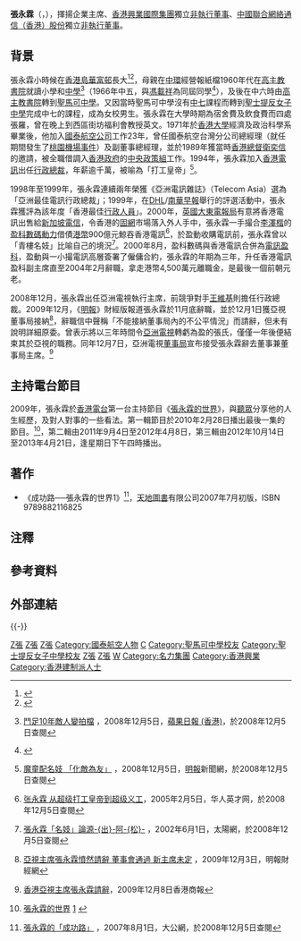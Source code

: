 {{Infobox person
| name          = 張永霖<br>Linus Cheung Wing Lam
| image         = 
| birth_date    = {{birth year and age|1948}}
| birth_place   = 
| death_date    = 
| death_place   = 
| nationality   = 
| ancestor      = 
| other_names   = 
| education     = {{ubl|[[香港大學|香港大學]]經濟及政治科學系學士}}
| alma_mater    = {{ubl|[[高主教書院|高主教書院]]小學部|[[高主教書院|高主教書院]]|[[聖馬可中學|聖馬可中學]][[預科|預科]]|[[聖士提反女子中學|聖士提反女子中學]][[預科|預科]]}}
| occupation    = 商人
| years_active  = 
| spouse        = 已婚
| children      = 
| relatives     = 
| religion      = 
}}

'''張永霖'''{{JP}}（{{lang-en|Linus Cheung Wing Lam}}，{{bd|1948年||||Z張}}），揮揚企業主席、[[香港興業國際集團|香港興業國際集團]]獨立[[非執行董事|非執行董事]]、[[中国联合网络通信(香港)股份|中國聯合網絡通信（香港）股份]]獨立[[非執行董事|非執行董事]]。

==背景==
張永霖小時候在[[香港島|香港島]][[華富邨|華富邨]]長大<ref>{{zh-hk}}{{Cite news |url=https://www.e123.hk/ElderlyPro/details/300676 |title=街知巷聞﹕華富邨 夕陽無限好 |date=2014-02-02 |accessdate=2017-07-31 |work=長青網 |archive-url=https://web.archive.org/web/20170731235904/https://www.e123.hk/ElderlyPro/details/300676 |archive-date=2017-07-31 |dead-url=yes }}</ref><ref>{{zh-hk}}{{Cite news |url=https://www.hk01.com/article/108730/ |title=細數屋邨軼聞二三事 高官、名人的成長地 |date=2017-07-31 |work=香港01 |accessdate=2017-07-31 |archive-date=2019-07-13 |archive-url=https://web.archive.org/web/20190713040926/https://www.hk01.com/%E7%A4%BE%E6%9C%83%E6%96%B0%E8%81%9E/108730/%E8%8F%AF%E5%AF%8C%E9%82%A8%E9%87%8D%E5%BB%BA-%E5%8E%9F%E5%9D%80%E6%98%AF%E4%BA%82%E8%91%AC%E5%B4%97-%E9%AC%A7%E9%AC%BC%E5%B1%AC%E7%AD%89%E9%96%92-%E7%B4%B0%E6%95%B8%E5%B1%8B%E9%82%A8%E8%BB%BC%E8%81%9E%E4%BA%8C%E4%B8%89%E4%BA%8B |dead-url=no }}</ref>，母親在[[中環|中環]]經營報紙檔{{noteTag|資料出自香港經濟日報《投資理財周刊》2011年10月10日的專訪〈張永霖 最看不過眼香港三大問題〉。}}1960年代在[[高主教書院|高主教書院]]就讀小學和[[中學|中學]]<ref name="張永霖檔案">{{zh-hk}} [http://appledaily.atnext.com/template/apple/art_main.cfm?iss_id=20081205&sec_id=4104&subsec_id=11866&art_id=11932933 鬥足10年敵人變拍檔] {{webarchive|url=https://web.archive.org/web/20081207033728/http://www1.appledaily.atnext.com/template/apple/art_main.cfm?iss_id=20081205&sec_id=4104&subsec_id=11866&art_id=11932933 |date=2008-12-07 }}，2008年12月5日，[[蘋果日報_(香港)|蘋果日報 (香港)]]，於2008年12月5日查閱</ref>（1966年中五，與[[馮載祥|馮載祥]]為同屆同學<ref>{{cite news |title=英文中學會攷揭曉 |url=https://mmis.hkpl.gov.hk/coverpage/-/coverpage/view?_coverpage_WAR_mmisportalportlet_hsf=%E8%8B%B1%E6%96%87%E4%B8%AD%E5%AD%B8%E6%9C%83%E8%80%83&p_r_p_-1078056564_c=QF757YsWv5%2BakvA8rFW5EpUT6xQiQl3O&_coverpage_WAR_mmisportalportlet_o=524&_coverpage_WAR_mmisportalportlet_actual_q=%28%20verbatim_dc.collection%3A%28%22Old%5C%20HK%5C%20Newspapers%22%29%20%29%20AND+%28%20%28%20allTermsMandatory%3A%28true%29%20OR+all_dc.title%3A%28%E8%8B%B1%E6%96%87%E4%B8%AD%E5%AD%B8%E6%9C%83%E8%80%83%29%20OR+all_dc.creator%3A%28%E8%8B%B1%E6%96%87%E4%B8%AD%E5%AD%B8%E6%9C%83%E8%80%83%29%20OR+all_dc.contributor%3A%28%E8%8B%B1%E6%96%87%E4%B8%AD%E5%AD%B8%E6%9C%83%E8%80%83%29%20OR+all_dc.subject%3A%28%E8%8B%B1%E6%96%87%E4%B8%AD%E5%AD%B8%E6%9C%83%E8%80%83%29%20OR+fulltext%3A%28%E8%8B%B1%E6%96%87%E4%B8%AD%E5%AD%B8%E6%9C%83%E8%80%83%29%20OR+all_dc.description%3A%28%E8%8B%B1%E6%96%87%E4%B8%AD%E5%AD%B8%E6%9C%83%E8%80%83%29%20%29%20%29&_coverpage_WAR_mmisportalportlet_sort_field=dc.publicationdate_bsort&_coverpage_WAR_mmisportalportlet_sort_order=asc&_coverpage_WAR_mmisportalportlet_filter=dc.publicationdate_dt%3A%5B1960-01-01T00%3A00%3A00Z+TO+1969-12-31T15%3A59%3A59Z%5D |page=16 |language= |publisher=華僑日報 | date=1966-08-10 |accessdate=2022-01-29 |quote= }}</ref>），及後在中六時由[[高主教書院|高主教書院]]轉到[[聖馬可中學|聖馬可中學]]。又因當時聖馬可中學沒有[[預科|中七]]課程而轉到[[聖士提反女子中學|聖士提反女子中學]]完成中七的課程，成為女校男生。張永霖在大學時期為宿舍費及飲食費而四處張羅，曾在晚上到西區街坊福利會教授英文。1971年於[[香港大學|香港大學]]經濟及政治科學系畢業後，他加入[[國泰航空公司|國泰航空公司]]工作23年，曾任國泰航空台灣分公司總經理（就任期間發生了[[桃園機場事件|桃園機場事件]]）及副董事總經理，並於1989年獲當時[[香港總督|香港總督]][[衛奕信|衛奕信]]的邀請，被全職借調入[[香港政府|香港政府]]的[[中央政策組|中央政策組]]工作。1994年，張永霖加入[[香港電訊|香港電訊]]出任[[行政總裁|行政總裁]]，年薪逾千萬，被喻為「打工皇帝」<ref>{{zh-hk}} [http://www.mingpaonews.com/20081205/gba2.htm 魔童配名妓 「化敵為友」] {{Wayback|url=http://www.mingpaonews.com/20081205/gba2.htm |date=20081207062326 }}，2008年12月5日，[[明報|明報]]新聞網，於2008年12月5日查閱</ref>。

1998年至1999年，張永霖連續兩年榮獲《亞洲電訊雜誌》（Telecom Asia）選為「亞洲最佳電訊行政總裁」；1999年，在[[DHL|DHL]]/[[南華早報|南華早報]]舉行的評選活動中，張永霖獲評為該年度「香港最佳[[行政人員|行政人員]]」。2000年，[[英國大東電報局|英國大東電報局]]有意將香港電訊出售給[[新加坡電信|新加坡電信]]，令香港的[[固網|固網]]市場落入外人手中，張永霖一手撮合[[李澤楷|李澤楷]]的[[盈科數碼動力|盈科數碼動力]]借債[[港幣|港幣]]900億元鯨吞香港電訊<ref>{{zh-hans}} [http://www.cheagle.com/fArticleView.exml?ArticleID=3034 张永霖 从超级打工皇帝到超级义工]{{Dead link|date=2020年7月 |bot=InternetArchiveBot |fix-attempted=yes }}，2005年2月5日，华人英才网，於2008年12月5日查閱</ref>，於盈動收購電訊前，張永霖曾以「青樓名妓」比喻自己的境況<ref>{{zh-hk}} [http://the-sun.on.cc/channels/fina/20020601/20020601040153_0002_2.html 張永霖「名妓」論源-{出}-阿-{松}-] {{Wayback|url=http://the-sun.on.cc/channels/fina/20020601/20020601040153_0002_2.html |date=20081208074237 }}，2002年6月1日，太陽網，於2008年12月5日查閱</ref>。2000年8月，盈科數碼與香港電訊合併為[[電訊盈科|電訊盈科]]，盈動與一小撮電訊高層簽署了僱傭合約，張永霖的年期為三年，升任香港電訊盈科副主席直至2004年2月辭職，拿走港幣4,500萬元離職金，是最後一個前朝元老。

2008年12月，張永霖出任亞洲電視執行主席，前競爭對手[[王維基|王維基]]則擔任行政總裁。2009年12月，《[[明報|明報]]》財經版報道張永霖於11月底辭職，並於12月1日獲亞視董事局接納<ref>{{zh-hk}}[http://www.mpfinance.com/htm/Finance/20091203/News/ea_eaa1.htm 亞視主席張永霖憤然請辭 董事會通過 新主席未定] {{Wayback|url=http://www.mpfinance.com/htm/Finance/20091203/News/ea_eaa1.htm |date=20091205185802 }}，2009年12月3日，明報財經網</ref>，辭職信中聲稱「不能接納董事局內的不公平情況」而請辭，但未有說明詳細原委。曾表示將以三年時間令[[亞洲電視|亞洲電視]]轉虧為盈的張氏，僅僅一年後便結束其於亞視的職務。同年12月7日，亞洲電視[[董事局|董事局]]宣布接受張永霖辭去董事兼董事局主席。<ref>{{zh-hk}} [http://www.hkcd.com.hk/content/2009-12/08/content_2442592.htm 香港亞視主席張永霖請辭]{{dead link|date=2018年2月 |bot=InternetArchiveBot |fix-attempted=yes }}，2009年12月8日香港商報</ref>

==主持電台節目==
2009年，張永霖於[[香港電台|香港電台]]第一台主持節目《[[張永霖的世界|張永霖的世界]]》，與[[聽眾|聽眾]]分享他的人生經歷，及對人對事的一些看法。第一輯節目於2010年2月28日播出最後一集的節目。<ref>{{zh-hk}} [http://www.rthk.org.hk/rthk/radio1/LinusWorld/ 張永霖的世界] {{webarchive|url=https://web.archive.org/web/20090204162450/http://rthk.org.hk/rthk/radio1/LinusWorld/ |date=2009-02-04 }}[http://programme.rthk.org.hk/channel/radio/programme.php?name=radio1/LinusWorld&d=2010-02-28&p=2940&e=104698&m=episode] {{Wayback|url=http://programme.rthk.org.hk/channel/radio/programme.php?name=radio1%2FLinusWorld&d=2010-02-28&p=2940&e=104698&m=episode |date=20160304201609 }}</ref>，第二輯由2011年9月4日至2012年4月8日，第三輯由2012年10月14日至2013年4月21日，逢星期日下午四時播出。

==著作==
*《成功路──張永霖的世界1》<ref>{{zh-hk}} [http://paper.wenweipo.com/2007/08/01/RW0708010006.htm 張永霖的「成功路」] {{Wayback|url=http://paper.wenweipo.com/2007/08/01/RW0708010006.htm |date=20081220091912 }}，2007年8月1日，大公網，於2008年12月5日查閱</ref>，[[天地圖書|天地圖書]]有限公司2007年7月初版，ISBN 9789882116825

==注釋==
{{noteFoot}}

==參考資料==
{{Reflist|30em}}

==外部連結==
{{commonscat-inline|CHEUNG Wing-lam, Linus}}

{{-}}
{{香港電台唱片騎師}}
{{香港興業}}

[[Category:香港電台主持人|Z張]]
[[Category:香港財經界人士|Z張]]
[[Category:前亞洲電視有限公司人物|Z張]]
[[Category:國泰航空人物|Category:國泰航空人物]]
[[Category:高主教書院校友|C]]
[[Category:聖馬可中學校友|Category:聖馬可中學校友]]
[[Category:聖士提反女子中學校友|Category:聖士提反女子中學校友]]
[[Category:香港大學校友|Z張]]
[[Category:香港中文大學教授|Z張]]
[[Category:張姓|W]]
[[Category:名力集團|Category:名力集團]]
[[Category:香港興業|Category:香港興業]]
[[Category:香港建制派人士|Category:香港建制派人士]]